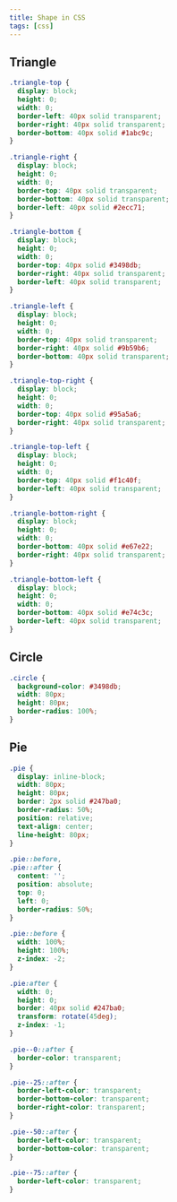 ```yaml
---
title: Shape in CSS
tags: [css]
---
```



## Triangle

<TriangleShape client:load />

```css
.triangle-top {
  display: block;
  height: 0;
  width: 0;
  border-left: 40px solid transparent;
  border-right: 40px solid transparent;
  border-bottom: 40px solid #1abc9c;
}

.triangle-right {
  display: block;
  height: 0;
  width: 0;
  border-top: 40px solid transparent;
  border-bottom: 40px solid transparent;
  border-left: 40px solid #2ecc71;
}

.triangle-bottom {
  display: block;
  height: 0;
  width: 0;
  border-top: 40px solid #3498db;
  border-right: 40px solid transparent;
  border-left: 40px solid transparent;
}

.triangle-left {
  display: block;
  height: 0;
  width: 0;
  border-top: 40px solid transparent;
  border-right: 40px solid #9b59b6;
  border-bottom: 40px solid transparent;
}

.triangle-top-right {
  display: block;
  height: 0;
  width: 0;
  border-top: 40px solid #95a5a6;
  border-right: 40px solid transparent;
}

.triangle-top-left {
  display: block;
  height: 0;
  width: 0;
  border-top: 40px solid #f1c40f;
  border-left: 40px solid transparent;
}

.triangle-bottom-right {
  display: block;
  height: 0;
  width: 0;
  border-bottom: 40px solid #e67e22;
  border-right: 40px solid transparent;
}

.triangle-bottom-left {
  display: block;
  height: 0;
  width: 0;
  border-bottom: 40px solid #e74c3c;
  border-left: 40px solid transparent;
}
```

## Circle

<CircleShape client:load />

```css
.circle {
  background-color: #3498db;
  width: 80px;
  height: 80px;
  border-radius: 100%;
}
```

## Pie

<PieShape client:load />

```css
.pie {
  display: inline-block;
  width: 80px;
  height: 80px;
  border: 2px solid #247ba0;
  border-radius: 50%;
  position: relative;
  text-align: center;
  line-height: 80px;
}

.pie::before,
.pie::after {
  content: '';
  position: absolute;
  top: 0;
  left: 0;
  border-radius: 50%;
}

.pie::before {
  width: 100%;
  height: 100%;
  z-index: -2;
}

.pie:after {
  width: 0;
  height: 0;
  border: 40px solid #247ba0;
  transform: rotate(45deg);
  z-index: -1;
}

.pie--0::after {
  border-color: transparent;
}

.pie--25::after {
  border-left-color: transparent;
  border-bottom-color: transparent;
  border-right-color: transparent;
}

.pie--50::after {
  border-left-color: transparent;
  border-bottom-color: transparent;
}

.pie--75::after {
  border-left-color: transparent;
}
```
